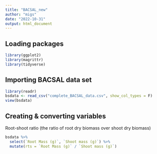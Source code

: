 ```yaml
---
title: "BACSAL_new"
author: "migs"
date: "2022-10-31"
output: html_document
---
```

## Loading packages
```r
library(ggplot2)
library(magrittr)
library(tidyverse)
```



## Importing BACSAL data set
```r

library(readr)
bsdata <- read_csv("complete_BACSAL_data.csv", show_col_types = F)
view(bsdata)

```

## Creating & converting variables

Root-shoot ratio (the ratio of root dry biomass over shoot dry biomass)
```r
bsdata %>% 
  select(`Root Mass (g)`, `Shoot mass (g)`) %>% 
  mutate(rts = `Root Mass (g)` / `Shoot mass (g)`)

```
















